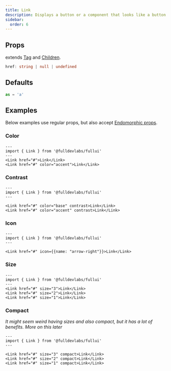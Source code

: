 ```yaml
---
title: Link
description: Displays a button or a component that looks like a button.
sidebar:
  order: 6
---
```


## Props
extends [Tag](/components/tag) and [Children](/components/children).
```ts
href: string | null | undefined
```

## Defaults
```ts
as = 'a'
```

## Examples
Below examples use regular props, but also accept [Endomorphic props](/guides/macromorphic).

### Color
```astro live
---
import { Link } from '@fulldevlabs/fullui'
---
<Link href="#">Link</Link>
<Link href="#" color="accent">Link</Link>
```

### Contrast
```astro live
---
import { Link } from '@fulldevlabs/fullui'
---

<Link href="#" color="base" contrast>Link</Link>
<Link href="#" color="accent" contrast>Link</Link>
```

### Icon
```astro live
---
import { Link } from '@fulldevlabs/fullui'
---

<Link href="#" icon={{name: "arrow-right"}}>Link</Link>
```

### Size
```astro live
---
import { Link } from '@fulldevlabs/fullui'
---
<Link href="#" size="3">Link</Link>
<Link href="#" size="2">Link</Link>
<Link href="#" size="1">Link</Link>
```

### Compact
*It might seem weird having sizes and also compact, but it has a lot of benefits. More on this later*
```astro live
---
import { Link } from '@fulldevlabs/fullui'
---

<Link href="#" size="3" compact>Link</Link>
<Link href="#" size="2" compact>Link</Link>
<Link href="#" size="1" compact>Link</Link>
```
